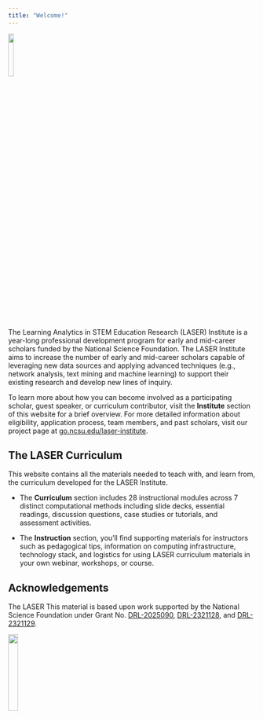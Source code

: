 ```yaml
---
title: "Welcome!"
---
```


![](images/laser-hex.png){width="15%"}

The Learning Analytics in STEM Education Research (LASER) Institute is a year-long professional development program for early and mid-career scholars funded by the National Science Foundation. The LASER Institute aims to increase the number of early and mid-career scholars capable of leveraging new data sources and applying advanced techniques (e.g., network analysis, text mining and machine learning) to support their existing research and develop new lines of inquiry.

To learn more about how you can become involved as a participating scholar, guest speaker, or curriculum contributor, visit the **Institute** section of this website for a brief overview. For more detailed information about eligibility, application process, team members, and past scholars, visit our project page at [go.ncsu.edu/laser-institute](go.ncsu.edu/laser-institute).

## The LASER Curriculum

This website contains all the materials needed to teach with, and learn from, the curriculum developed for the LASER Institute.

-   The **Curriculum** section includes 28 instructional modules across 7 distinct computational methods including slide decks, essential readings, discussion questions, case studies or tutorials, and assessment activities.

-   The **Instruction** section, you'll find supporting materials for instructors such as pedagogical tips, information on computing infrastructure, technology stack, and logistics for using LASER curriculum materials in your own webinar, workshops, or course.

## Acknowledgements

The LASER This material is based upon work supported by the National Science Foundation under Grant No. [DRL-2025090](https://www.nsf.gov/awardsearch/showAward?AWD_ID=2025090&HistoricalAwards=false), [DRL-2321128](https://www.nsf.gov/awardsearch/showAward?AWD_ID=2321128&HistoricalAwards=false), and [DRL-2321129](https://www.nsf.gov/awardsearch/showAward?AWD_ID=2321129&HistoricalAwards=false).

![](images/nsf.png){width="20%"}
